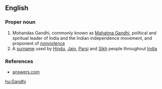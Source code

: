 ==English==

===Proper noun===
{{en-proper noun}}

# Mohandas Gandhi, commonly known as [[w:Mahatma Gandhi|Mahatma Gandhi]], political and spiritual leader of India and the Indian independence movement, and proponent of [[nonviolence]]
# A [[surname]] used by [[Hindu]], [[Jain]], [[Parsi]] and [[Sikh]] people throughout [[India]]

===References===
*[http://www.answers.com/topic/gandhi-1900 answers.com]

[[hu:Gandhi]]